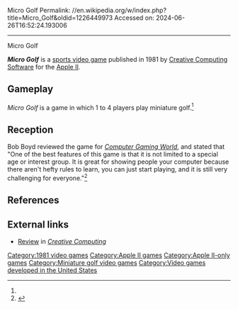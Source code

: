 Micro Golf
Permalink: //en.wikipedia.org/w/index.php?title=Micro_Golf&oldid=1226449973
Accessed on: 2024-06-26T16:52:24.193006



------
Micro Golf
{{short description|1981 video game}}

{{Multiple issues|
{{notability|Products|date=July 2020}}
{{more citations needed|date=July 2020}}
{{Orphan|date=August 2021}}
}}

{{Infobox video game
| title = Micro Golf
| image = Micro Golf video game cover.jpg
| alt = 
| caption = 
| developer = [[Creative Computing Software]]
| publisher = Creative Computing Software
| series = 
| engine = 
| platforms = [[Apple II]]
| released = 1981
| genre = [[Sports video game|Sports]]
| modes = 
}}

'''''Micro Golf''''' is a [[sports video game]] published in 1981 by [[Creative Computing Software]] for the [[Apple II]].

==Gameplay==
''Micro Golf'' is a game in which 1 to 4 players play miniature golf.<ref name="CGW5"/>

==Reception==
Bob Boyd reviewed the game for ''[[Computer Gaming World]]'', and stated that "One of the best features of this game is that it is not limited to a special age or interest group. It is great for showing people your computer because there aren't hefty rules to learn, you can just start playing, and it is still very challenging for everyone."<ref name="CGW5">{{cite magazine |last=Boyd |first=Bob |title=Micro - Reviews |magazine=Computer Gaming World |date=July–August 1982 |volume=1 |issue=5 |pages=36}}</ref>

==References==
{{reflist}}

==External links==
*[https://archive.org/details/creativecomputing-1982-08/page/n21/mode/2up Review] in ''[[Creative Computing (magazine)|Creative Computing]]''

[[Category:1981 video games]]
[[Category:Apple II games]]
[[Category:Apple II-only games]]
[[Category:Miniature golf video games]]
[[Category:Video games developed in the United States]]